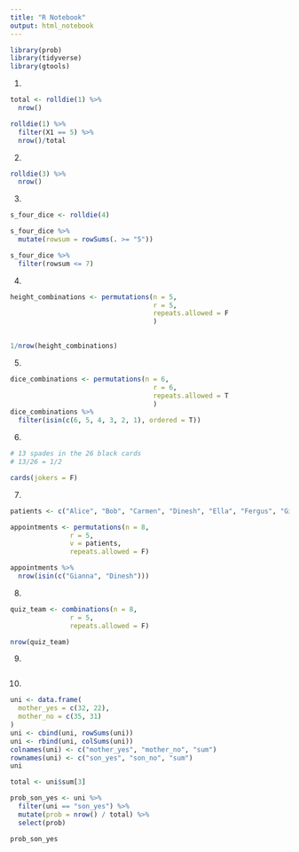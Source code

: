 ```yaml
---
title: "R Notebook"
output: html_notebook
---
```

```r
library(prob)
library(tidyverse)
library(gtools)
```

1.
```r
total <- rolldie(1) %>% 
  nrow()

rolldie(1) %>% 
  filter(X1 == 5) %>% 
  nrow()/total
```

2.
```r
rolldie(3) %>% 
  nrow()
```

3.
```r
s_four_dice <- rolldie(4)

s_four_dice %>% 
  mutate(rowsum = rowSums(. >= "5"))

s_four_dice %>% 
  filter(rowsum <= 7)
```

4.

```r
height_combinations <- permutations(n = 5,
                                    r = 5,
                                    repeats.allowed = F
                                    ) 
  

1/nrow(height_combinations)
```


5. 
```r
dice_combinations <- permutations(n = 6,
                                    r = 6,
                                    repeats.allowed = T
                                    )
dice_combinations %>% 
  filter(isin(c(6, 5, 4, 3, 2, 1), ordered = T))
```

6.
```r
# 13 spades in the 26 black cards 
# 13/26 = 1/2

cards(jokers = F)
```


7.
```r
patients <- c("Alice", "Bob", "Carmen", "Dinesh", "Ella", "Fergus", "Gianna", "Henry")

appointments <- permutations(n = 8,
               r = 5,
               v = patients,
               repeats.allowed = F)

appointments %>% 
  nrow(isin(c("Gianna", "Dinesh")))


```
8. 
```r
quiz_team <- combinations(n = 8,
               r = 5,
               repeats.allowed = F)

nrow(quiz_team)
```

9.

```r

```

10.
```r
uni <- data.frame(
  mother_yes = c(32, 22), 
  mother_no = c(35, 31)
)
uni <- cbind(uni, rowSums(uni))
uni <- rbind(uni, colSums(uni))
colnames(uni) <- c("mother_yes", "mother_no", "sum")
rownames(uni) <- c("son_yes", "son_no", "sum")
uni
```
```r
total <- uni$sum[3]

prob_son_yes <- uni %>%
  filter(uni == "son_yes") %>%
  mutate(prob = nrow() / total) %>%
  select(prob)

prob_son_yes
```















